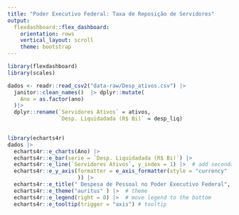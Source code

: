 ```yaml
---
title: "Poder Executivo Federal: Taxa de Reposição de Servidores"
output: 
  flexdashboard::flex_dashboard:
    orientation: rows
    vertical_layout: scroll
    theme: bootstrap
---
```



```r
library(flexdashboard)
library(scales)

dados <- readr::read_csv2("data-raw/Desp_ativos.csv") |> 
  janitor::clean_names()  |> dplyr::mutate(
    Ano = as.factor(ano)  
  )|>
  dplyr::rename(`Servidores Ativos` = ativos, 
                `Desp. Liquidadada (R$ Bi)` = desp_liq)
   


```

```r

library(echarts4r)
dados |> 
  echarts4r::e_charts(Ano) |> 
  echarts4r::e_bar(serie = `Desp. Liquidadada (R$ Bi)`) |> 
  echarts4r::e_line(`Servidores Ativos`, y_index = 1) |>  # add secondary axis
  echarts4r::e_y_axis(formatter = e_axis_formatter(style = "currency"
                      )) |> 
  echarts4r::e_title(" Despesa de Pessoal no Poder Executivo Federal", "Servidores x Despesas") |>  # Add title & subtitle
  echarts4r::e_theme("auritus" ) |>  # theme
  echarts4r::e_legend(right = 0) |>  # move legend to the bottom
  echarts4r::e_tooltip(trigger = "axis") # tooltip
  
  

```


